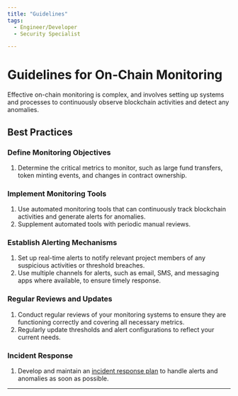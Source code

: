 ```yaml
---
title: "Guidelines"
tags:
  - Engineer/Developer
  - Security Specialist

---
```



<TagProvider>
<TagFilter />

# Guidelines for On-Chain Monitoring

<TagList tags={frontmatter.tags} />
<AttributionList contributors={frontmatter.contributors} />

Effective on-chain monitoring is complex, and involves setting up systems and processes to continuously observe blockchain activities and detect any anomalies.

## Best Practices

### Define Monitoring Objectives

1. Determine the critical metrics to monitor, such as large fund transfers, token minting events, and changes in contract ownership.

### Implement Monitoring Tools

1. Use automated monitoring tools that can continuously track blockchain activities and generate alerts for anomalies.
2. Supplement automated tools with periodic manual reviews.

### Establish Alerting Mechanisms

1. Set up real-time alerts to notify relevant project members of any suspicious activities or threshold breaches.
2. Use multiple channels for alerts, such as email, SMS, and messaging apps where available, to ensure timely response.

### Regular Reviews and Updates

1. Conduct regular reviews of your monitoring systems to ensure they are functioning correctly and covering all necessary metrics.
2. Regularly update thresholds and alert configurations to reflect your current needs.

### Incident Response

1. Develop and maintain an [incident response plan](/incident-management/README) to handle alerts and anomalies as soon as possible.

---

</TagProvider>
<ContributeFooter />